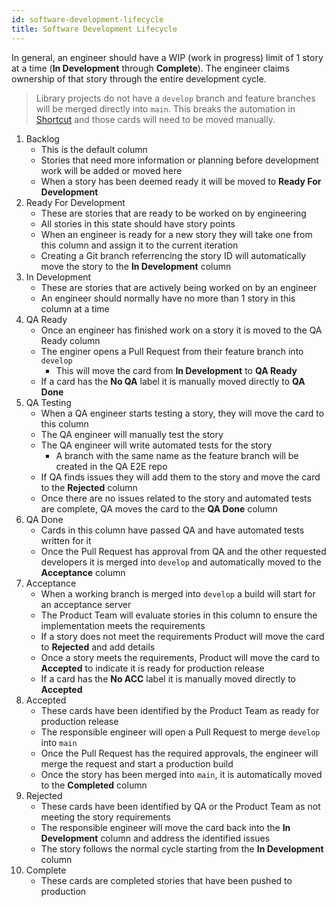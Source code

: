 ```yaml
---
id: software-development-lifecycle
title: Software Development Lifecycle
---
```


In general, an engineer should have a WIP (work in progress) limit of 1 story at a time (**In Development** through **Complete**). The engineer claims ownership of that story through the entire development cycle.

> Library projects do not have a `develop` branch and feature branches will be merged directly into `main`. This breaks the automation in [Shortcut](https://shortcut.com/) and those cards will need to be moved manually.

1. Backlog
    * This is the default column
    * Stories that need more information or planning before development work will be added or moved here
    * When a story has been deemed ready it will be moved to **Ready For Development**
1. Ready For Development
    * These are stories that are ready to be worked on by engineering
    * All stories in this state should have story points
    * When an engineer is ready for a new story they will take one from this column and assign it to the current iteration
    * Creating a Git branch referrencing the story ID will automatically move the story to the **In Development** column
1. In Development
    * These are stories that are actively being worked on by an engineer
    * An engineer should normally have no more than 1 story in this column at a time
1. QA Ready
    * Once an engineer has finished work on a story it is moved to the QA Ready column
    * The enginer opens a Pull Request from their feature branch into `develop`
      * This will move the card from **In Development** to **QA Ready**
    * If a card has the **No QA** label it is manually moved directly to **QA Done**
1. QA Testing
    * When a QA engineer starts testing a story, they will move the card to this column
    * The QA engineer will manually test the story
    * The QA engineer will write automated tests for the story
        * A branch with the same name as the feature branch will be created in the QA E2E repo
    * If QA finds issues they will add them to the story and move the card to the **Rejected** column
    * Once there are no issues related to the story and automated tests are complete, QA moves the card to the **QA Done** column
1. QA Done
    * Cards in this column have passed QA and have automated tests written for it
    * Once the Pull Request has approval from QA and the other requested developers it is merged into `develop` and automatically moved to the **Acceptance** column
1. Acceptance
    * When a working branch is merged into `develop` a build will start for an acceptance server
    * The Product Team will evaluate stories in this column to ensure the implementation meets the requirements
    * If a story does not meet the requirements Product will move the card to **Rejected** and add details
    * Once a story meets the requirements, Product will move the card to **Accepted** to indicate it is ready for production release
    * If a card has the **No ACC** label it is manually moved directly to **Accepted**
1. Accepted
    * These cards have been identified by the Product Team as ready for production release
    * The responsible engineer will open a Pull Request to merge `develop` into `main`
    * Once the Pull Request has the required approvals, the engineer will merge the request and start a production build
    * Once the story has been merged into `main`, it is automatically moved to the **Completed** column
1. Rejected
    * These cards have been identified by QA or the Product Team as not meeting the story requirements
    * The responsible engineer will move the card back into the **In Development** column and address the identified issues
    * The story follows the normal cycle starting from the **In Development** column
1. Complete
    * These cards are completed stories that have been pushed to production
